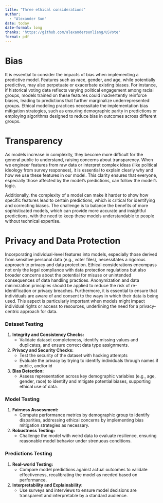 ```yaml
---
title: "Three ethical considerations"
author: 
  - "Alexander Sun"
date: today
date-format: long
thanks: 'https://github.com/alexandersunliang/USVote'
format: pdf
---
```


# Bias

It is essential to consider the impacts of bias when implementing a predictive model. Features such as race, gender, and age, while potentially predictive, may also perpetuate or exacerbate existing biases. For instance, if historical voting data reflects varying political engagement among racial groups, models trained on these features could inadvertently reinforce biases, leading to predictions that further marginalize underrepresented groups. Ethical modeling practices necessitate the implementation bias mitigation strategies, such as ensuring demographic parity in predictions or employing algorithms designed to reduce bias in outcomes across different groups.

# Transparency

As models increase in complexity, they become more difficult for the general public to understand, raising concerns about transparency. When we engineer features from raw data or interpret complex ideas (like political ideology from survey responses), it is essential to explain clearly why and how we use these features in our model. This clarity ensures that everyone, especially those affected by the model’s predictions, can follow the model's logic.

Additionally, the complexity of a model can make it harder to show how specific features lead to certain predictions, which is critical for identifying and correcting biases. The challenge is to balance the benefits of more sophisticated models, which can provide more accurate and insightful predictions, with the need to keep these models understandable to people without technical expertise.

# Privacy and Data Protection

Incorporating individual-level features into models, especially those derived from sensitive personal data (e.g., voter files), necessitates a rigorous approach to privacy and data protection. Ethical considerations encompass not only the legal compliance with data protection regulations but also broader concerns about the potential for misuse or unintended consequences of data handling practices. Anonymization and data minimization principles should be applied to reduce the risk of re-identification or privacy breaches. Furthermore, it is essential to ensure that individuals are aware of and consent to the ways in which their data is being used. This aspect is particularly important when models might impact individual rights or access to resources, underlining the need for a privacy-centric approach for data.

### **Dataset Testing**

1. **Integrity and Consistency Checks:** 
    - Validate dataset completeness, identify missing values and duplicates, and ensure correct data type assignments.
    
2. **Privacy and Security Checks:** 
    - Test the security of the dataset with hacking attempts
    - Evaluate the privacy by trying to identify individuals through names if public, and/or id

3. **Bias Detection:** 
    - Assess representation across key demographic variables (e.g., age, gender, race) to identify and mitigate potential biases, supporting ethical use of data.

### **Model Testing**

1. **Fairness Assessment:** 
    - Compute performance metrics by demographic group to identify disparities, addressing ethical concerns by implementing bias mitigation strategies as necessary.

2. **Robustness Testing:** 
    - Challenge the model with weird data to evaluate resilience, ensuring reasonable model behavior under strenuous conditions.

### **Predictions Testing**

1. **Real-world Testing:** 
    - Compare model predictions against actual outcomes to validate effectiveness, recalibrating the model as needed based on performance.

2. **Interpretability and Explainability:** 
    - Use surveys and interviews to ensure model decisions are transparent and interpretable by a standard audience.



